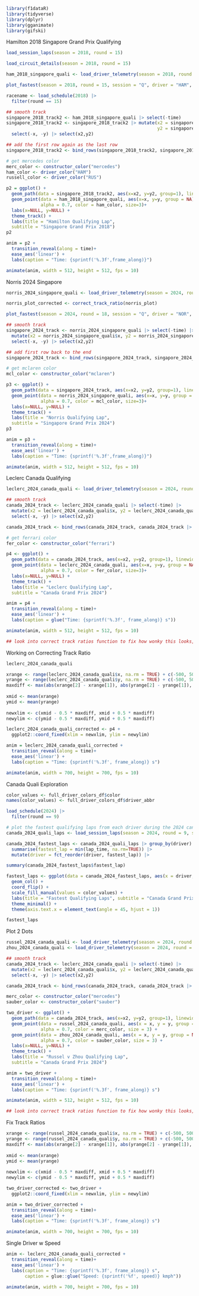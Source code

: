 ```r
library(f1dataR)
library(tidyverse)
library(dplyr)
library(gganimate)
library(gifski)
```

Hamilton 2018 Singapore Grand Prix Qualifying 

```r
load_session_laps(season = 2018, round = 15)
```

```r
load_circuit_details(season = 2018, round = 15)
```

```r
ham_2018_singapore_quali <- load_driver_telemetry(season = 2018, round = 15, session = "Q", driver = "HAM", laps = "fastest")
```

```r
plot_fastest(season = 2018, round = 15, session = "Q", driver = "HAM", color = "gear")
```

```r
racename <- load_schedule(2018) |> 
  filter(round == 15)
```

```r
## smooth track
singapore_2018_track2 <- ham_2018_singapore_quali |> select(-time)
singapore_2018_track2 <- singapore_2018_track2 |> mutate(x2 = singapore_2018_track2$x, 
                                                         y2 = singapore_2018_track2$y) |>
  select(-x, -y) |> select(x2,y2)

## add the first row again as the last row
singapore_2018_track2 <- bind_rows(singapore_2018_track2, singapore_2018_track2 |> slice(1))
``` 

```r
# get mercedes color
merc_color <- constructor_color("mercedes")
ham_color <- driver_color("HAM")
russell_color <- driver_color("RUS")
```

```r
p2 = ggplot() +
  geom_path(data = singapore_2018_track2, aes(x=x2, y=y2, group=1), linewidth=8, color = "white") +
  geom_point(data = ham_2018_singapore_quali, aes(x=x, y=y, group = NA),
             alpha = 0.7, color = ham_color, size=3)+
  labs(x=NULL, y=NULL) +
  theme_track() +
  labs(title = "Hamilton Qualifying Lap", 
  subtitle = "Singapore Grand Prix 2018")
p2
```

```r
anim = p2 + 
  transition_reveal(along = time)+
  ease_aes('linear') +
  labs(caption = "Time: {sprintf('%.3f',frame_along)}")

animate(anim, width = 512, height = 512, fps = 10)
```

Norris 2024 Singapore

```r
norris_2024_singapore_quali <- load_driver_telemetry(season = 2024, round = 18, session = "Q", driver = "NOR", laps = "fastest")
```

```r
norris_plot_corrected <- correct_track_ratio(norris_plot)
```


```r
plot_fastest(season = 2024, round = 18, session = "Q", driver = "NOR", color = "gear")
```

```r
## smooth track
singapore_2024_track <- norris_2024_singapore_quali |> select(-time) |> 
  mutate(x2 = norris_2024_singapore_quali$x, y2 = norris_2024_singapore_quali$y) |>
  select(-x, -y) |> select(x2,y2)

## add first row back to the end
singapore_2024_track <- bind_rows(singapore_2024_track, singapore_2024_track |> slice(1))
```

```r
# get mclaren color
mcl_color <- constructor_color("mclaren")
```

```r
p3 <- ggplot() +
  geom_path(data = singapore_2024_track, aes(x=x2, y=y2, group=1), linewidth=8, color = "white") +
  geom_point(data = norris_2024_singapore_quali, aes(x=x, y=y, group = NA),
             alpha = 0.7, color = mcl_color, size=3)+
  labs(x=NULL, y=NULL) +
  theme_track() +
  labs(title = "Norris Qualifying Lap", 
  subtitle = "Singapore Grand Prix 2024")
p3
```

```r
anim = p3 + 
  transition_reveal(along = time)+
  ease_aes('linear') +
  labs(caption = "Time: {sprintf('%.3f',frame_along)}")

animate(anim, width = 512, height = 512, fps = 10)
```

Leclerc Canada Qualifying

```r
leclerc_2024_canada_quali <- load_driver_telemetry(season = 2024, round = 9, session = "Q", driver = "LEC", laps = "fastest")
```

```r
## smooth track
canada_2024_track <- leclerc_2024_canada_quali |> select(-time) |> 
  mutate(x2 = leclerc_2024_canada_quali$x, y2 = leclerc_2024_canada_quali$y) |>
  select(-x, -y) |> select(x2,y2)

canada_2024_track <- bind_rows(canada_2024_track, canada_2024_track |> slice(1))
```

```r
# get ferrari color
fer_color <- constructor_color("ferrari")
```

```r
p4 <- ggplot() +
  geom_path(data = canada_2024_track, aes(x=x2, y=y2, group=1), linewidth=8, color = "white") +
  geom_point(data = leclerc_2024_canada_quali, aes(x=x, y=y, group = NA),
             alpha = 0.7, color = fer_color, size=3)+
  labs(x=NULL, y=NULL) +
  theme_track() +
  labs(title = "Leclerc Qualifying Lap", 
  subtitle = "Canada Grand Prix 2024")
```

```r
anim = p4 + 
  transition_reveal(along = time)+
  ease_aes('linear') +
  labs(caption = glue("Time: {sprintf('%.3f', frame_along)} s"))

animate(anim, width = 512, height = 512, fps = 10)

## look into correct track ratios function to fix how wonky this looks, actual track is much longer/skinnier
```

Working on Correcting Track Ratio

```r
leclerc_2024_canada_quali
```

```r
xrange <- range(leclerc_2024_canada_quali$x, na.rm = TRUE) + c(-500, 500)
yrange <- range(leclerc_2024_canada_quali$y, na.rm = TRUE) + c(-500, 500)
maxdiff <- max(abs(xrange[2] - xrange[1]), abs(yrange[2] - yrange[1]), na.rm = TRUE)
  
xmid <- mean(xrange)
ymid <- mean(yrange)
  
newxlim <- c(xmid - 0.5 * maxdiff, xmid + 0.5 * maxdiff)
newylim <- c(ymid - 0.5 * maxdiff, ymid + 0.5 * maxdiff)
```

```r
leclerc_2024_canada_quali_corrected <- p4 +
  ggplot2::coord_fixed(xlim = newxlim, ylim = newylim)
```

```r
anim = leclerc_2024_canada_quali_corrected + 
  transition_reveal(along = time)+
  ease_aes('linear') +
  labs(caption = "Time: {sprintf('%.3f', frame_along)} s")

animate(anim, width = 700, height = 700, fps = 10)
```

Canada Quali Exploration

```r
color_values <- full_driver_colors_df$color
names(color_values) <- full_driver_colors_df$driver_abbr
```

```r
load_schedule(2024) |> 
  filter(round == 9)
```

```r
# plot the fastest qualifying laps from each driver during the 2024 canadian gp
canada_2024_quali_laps <- load_session_laps(season = 2024, round = 9, session = "Q")
```

```r
canada_2024_fastest_laps <- canada_2024_quali_laps |> group_by(driver) |> 
  summarise(fastest_lap = min(lap_time, na.rm=TRUE)) |> 
  mutate(driver = fct_reorder(driver, fastest_lap)) |>
```

```r
summary(canada_2024_fastest_laps$fastest_lap)
```

```r
fastest_laps <- ggplot(data = canada_2024_fastest_laps, aes(x = driver, y = fastest_lap, fill = driver)) +
  geom_col() +
  coord_flip() +
  scale_fill_manual(values = color_values) +
  labs(title = "Fastest Qualifying Laps", subtitle = "Canada Grand Prix 2024") +
  theme_minimal() +
  theme(axis.text.x = element_text(angle = 45, hjust = 1))

fastest_laps
```

Plot 2 Dots

```r
russel_2024_canada_quali <- load_driver_telemetry(season = 2024, round = 9, session = "Q", driver = "RUS", laps = "fastest")
zhou_2024_canada_quali <- load_driver_telemetry(season = 2024, round = 9, session = "Q", driver = "ZHO", laps = "fastest")
```

```r
## smooth track
canada_2024_track <- leclerc_2024_canada_quali |> select(-time) |> 
  mutate(x2 = leclerc_2024_canada_quali$x, y2 = leclerc_2024_canada_quali$y) |>
  select(-x, -y) |> select(x2,y2)

canada_2024_track <- bind_rows(canada_2024_track, canada_2024_track |> slice(1))
```

```r
merc_color <- constructor_color("mercedes")
sauber_color <- constructor_color("sauber")
```

```r
two_driver <- ggplot() +
  geom_path(data = canada_2024_track, aes(x=x2, y=y2, group=1), linewidth=6, color = "white") +
  geom_point(data = russel_2024_canada_quali, aes(x = x, y = y, group = NA),
             alpha = 0.7, color = merc_color, size = 3) +
  geom_point(data = zhou_2024_canada_quali, aes(x = x, y = y, group = NA),
             alpha = 0.7, color = sauber_color, size = 3) +  
  labs(x=NULL, y=NULL) +
  theme_track() +
  labs(title = "Russel v Zhou Qualifying Lap", 
  subtitle = "Canada Grand Prix 2024")
```

```r
anim = two_driver + 
  transition_reveal(along = time)+
  ease_aes('linear') +
  labs(caption = "Time: {sprintf('%.3f', frame_along)} s")

animate(anim, width = 512, height = 512, fps = 10)

## look into correct track ratios function to fix how wonky this looks, actual track is much longer/skinnier
```

Fix Track Ratios

```r
xrange <- range(russel_2024_canada_quali$x, na.rm = TRUE) + c(-500, 500)
yrange <- range(russel_2024_canada_quali$y, na.rm = TRUE) + c(-500, 500)
maxdiff <- max(abs(xrange[2] - xrange[1]), abs(yrange[2] - yrange[1]), na.rm = TRUE)
  
xmid <- mean(xrange)
ymid <- mean(yrange)
  
newxlim <- c(xmid - 0.5 * maxdiff, xmid + 0.5 * maxdiff)
newylim <- c(ymid - 0.5 * maxdiff, ymid + 0.5 * maxdiff)
```

```r
two_driver_corrected <- two_driver +
  ggplot2::coord_fixed(xlim = newxlim, ylim = newylim)
```

```r
anim = two_driver_corrected + 
  transition_reveal(along = time)+
  ease_aes('linear') +
  labs(caption = "Time: {sprintf('%.3f', frame_along)} s")

animate(anim, width = 700, height = 700, fps = 10)
```

Single Driver w Speed

```r
anim <- leclerc_2024_canada_quali_corrected + 
  transition_reveal(along = time)+
  ease_aes('linear') +
  labs(caption = "Time: {sprintf('%.3f', frame_along)} s",
       caption = glue::glue("Speed: {sprintf('%f', speed)} kmph"))

animate(anim, width = 700, height = 700, fps = 10)
```



